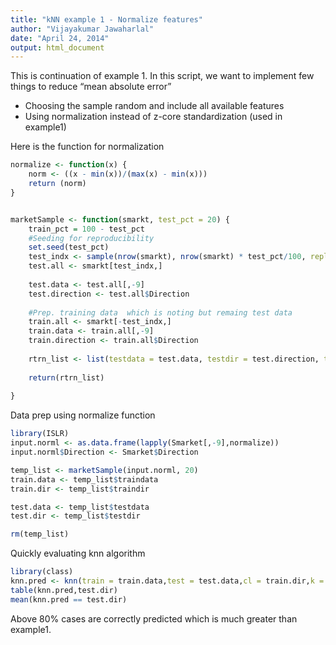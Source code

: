 ```yaml
---
title: "kNN example 1 - Normalize features"
author: "Vijayakumar Jawaharlal"
date: "April 24, 2014"
output: html_document
---
```


This is continuation of example 1. In this script, we want to implement few things to reduce "mean absolute error"

* Choosing the sample random and include all available features
* Using normalization instead of z-core standardization (used in example1) 

Here is the function for normalization

```r
normalize <- function(x) {
    norm <- ((x - min(x))/(max(x) - min(x)))
    return (norm)
}


marketSample <- function(smarkt, test_pct = 20) {
    train_pct = 100 - test_pct
    #Seeding for reproducibility
    set.seed(test_pct)
    test_indx <- sample(nrow(smarkt), nrow(smarkt) * test_pct/100, replace=FALSE)
    test.all <- smarkt[test_indx,]
    
    test.data <- test.all[,-9]
    test.direction <- test.all$Direction
    
    #Prep. training data  which is noting but remaing test data
    train.all <- smarkt[-test_indx,]
    train.data <- train.all[,-9]
    train.direction <- train.all$Direction
    
    rtrn_list <- list(testdata = test.data, testdir = test.direction, traindata = train.data, traindir = train.direction)
    
    return(rtrn_list)
    
}
```

Data prep using normalize function

```r
library(ISLR)
input.norml <- as.data.frame(lapply(Smarket[,-9],normalize))
input.norml$Direction <- Smarket$Direction

temp_list <- marketSample(input.norml, 20)
train.data <- temp_list$traindata
train.dir <- temp_list$traindir

test.data <- temp_list$testdata
test.dir <- temp_list$testdir

rm(temp_list)

```

Quickly evaluating knn algorithm

```r
library(class)
knn.pred <- knn(train = train.data,test = test.data,cl = train.dir,k = 3)
table(knn.pred,test.dir)
mean(knn.pred == test.dir)
```

Above 80% cases are correctly predicted which is much greater than example1. 
